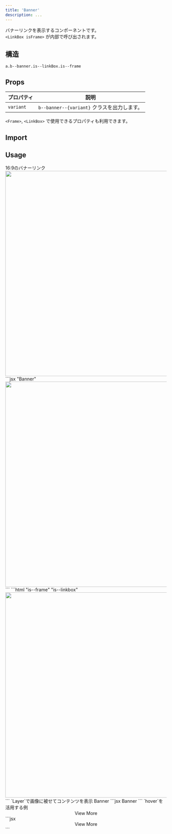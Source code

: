 ```yaml
---
title: 'Banner'
description: ...
---
```





バナーリンクを表示するコンポーネントです。  
`<LinkBox isFrame>` が内部で呼び出されます。


## 構造
```pug
a.b--banner.is--linkBox.is--frame
```



## Props

| プロパティ | 説明 |
|---|---|
|`variant`| `b--banner--{variant}` クラスを出力します。|

`<Frame>`, `<LinkBox>` で使用できるプロパティも利用できます。

## Import

<ImportCode component='Banner' />



## Usage

<Preview>
	<PreviewTitle>16:9のバナーリンク</PreviewTitle>
	<PreviewArea p='30'>
		<Banner href='#banner-link' aspect='bronze'>
			<img src='/img/img-2.jpg' alt='' width='960' height='640' loading='lazy' />
		</Banner>
	</PreviewArea>
	<PreviewCode slot='tab' label='JSX'>
```jsx "Banner"
<Banner href='#banner-link' aspect='bronze'>
	<img src='/img.jpg' alt='' width='960' height='640' loading='lazy' />
</Banner>
```
	</PreviewCode>
	<PreviewCode slot='tab' label='HTML'>
```html "is--frame" "is--linkbox"
<a class="b--banner is--frame is--linkBox -aspect:bronze -hov:fade" href="#banner-link">
	<img src="/img.jpg" alt="" width="960" height="640" loading="lazy">
</a>
```
	</PreviewCode>
</Preview>


<Preview>
	<PreviewTitle>`Layer`で画像に被せてコンテンツを表示</PreviewTitle>
	<PreviewArea p='30'>
		<Banner href='#banner-link' aspect='bronze' bdrs='l'>
			<Media src='/img/img-3.jpg' alt='' width='960' height='640' loading='lazy' />
			<Layer bgc='black' op='0.5' />
			<Stack pos='a' inset='0' jc='c' g='5' px='40' c='white' lh='s'>
				<Text fz='xl' fw='bold'>Banner</Text>
				<DammyText fz='s' lang='ja' length='s'/>
			</Stack>
		</Banner>
	</PreviewArea>
	<PreviewCode>
		```jsx
		<Banner href='#banner-link' aspect='bronze' bdrs='l'>
			<Media src='/img/img-3.jpg' alt='' width='960' height='640' loading='lazy' />
			<Layer bgc='black' op='0.5' />
			<Stack pos='a' inset='0' jc='c' g='5' px='40' c='white' lh='s'>
				<Text fz='xl' fw='bold'>Banner</Text>
				<DammyText fz='s' lang='ja' length='s'/>
			</Stack>
		</Banner>
		```
	</PreviewCode>
</Preview>

<Preview>
	<PreviewTitle>`hover`を活用する例</PreviewTitle>
	<PreviewArea p='30'>
		<Banner href='#banner-link' aspect='16/9' hov='pass' bdrs='l'>
			<Media hov='get:zoom' src='/img/img-1.jpg' alt='' width='960' height='640' loading='lazy' />
			<Layer bgc='black:20%' blur='4px' hov='get:show'/>
			<Center isLayer hov='get:show'>
				<Text bgc='black' c='white' bdrs='full' px='30' py='20' lh='s'>View More</Text>
			</Center>
		</Banner>
	</PreviewArea>
<PreviewCode>
```jsx
<Banner href='#banner-link' aspect='16/9' hov='pass' bdrs='l'>
	<Media hov='get:zoom' src='/img/img-1.jpg' alt='' width='960' height='640' loading='lazy' />
	<Layer bgc='black:20%' blur='4px' hov='get:show'/>
	<Center isLayer hov='get:show'>
		<Text bgc='black' c='white' bdrs='full' px='30' py='20' lh='s'>View More</Text>
	</Center>
</Banner>
```
</PreviewCode>
</Preview>
